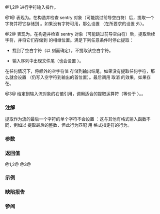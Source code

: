 {{title|operator&gt;&gt;{{small|(std::basic_istream)}}}}
{{cpp/io/basic_istream/navbar}}
{{dcl begin}}
{{dcl header|istream}}
{{dcl|num=1|
template&lt; class CharT, class Traits &gt;
basic_istream&lt;CharT, Traits&gt;&amp;
    operator&gt;&gt;( basic_istream&lt;CharT, Traits&gt;&amp; st, CharT&amp; ch );

template&lt; class Traits &gt;
basic_istream&lt;char, Traits&gt;&amp;
    operator&gt;&gt;( basic_istream&lt;char, Traits&gt;&amp; st, signed char&amp; ch );

template&lt; class Traits &gt;
basic_istream&lt;char, Traits&gt;&amp;
    operator&gt;&gt;( basic_istream&lt;char, Traits&gt;&amp; st, unsigned char&amp; ch );
}}
{{dcl rev begin|num=2}}
{{dcl|until=c++20|
template&lt; class CharT, class Traits&gt;
basic_istream&lt;CharT, Traits&gt;&amp;
    operator&gt;&gt;( basic_istream&lt;CharT, Traits&gt;&amp; st, CharT* s );

template&lt; class Traits &gt;
basic_istream&lt;char, Traits&gt;&amp;
    operator&gt;&gt;( basic_istream&lt;char, Traits&gt;&amp; st, signed char* s );

template&lt; class Traits &gt;
basic_istream&lt;char, Traits&gt;&amp;
    operator&gt;&gt;( basic_istream&lt;char, Traits&gt;&amp; st, unsigned char* s );
}}
{{dcl|since=c++20|
template&lt; class CharT, class Traits, std::size_t N &gt;
basic_istream&lt;CharT, Traits&gt;&amp;
    operator&gt;&gt;( basic_istream&lt;CharT, Traits&gt;&amp; st, CharT (&amp;s)[N] );

template&lt; class Traits, std::size_t N &gt;
basic_istream&lt;char, Traits&gt;&amp;
    operator&gt;&gt;( basic_istream&lt;char, Traits&gt;&amp; st, signed char (&amp;s)[N] );

template&lt; class Traits, std::size_t N &gt;
basic_istream&lt;char, Traits&gt;&amp;
    operator&gt;&gt;( basic_istream&lt;char, Traits&gt;&amp; st, unsigned char (&amp;s)[N] );
}}
{{dcl rev end}}
{{dcl|num=3|since=c++11|
template&lt; class Istream, class T &gt;
Istream&amp;&amp;
    operator&gt;&gt;( Istream&amp;&amp; st, T&amp;&amp; value );
}}
{{dcl end}}

@1,2@ 进行字符输入操作。

@1@ 表现为{{named req|FormattedInputFunction}}。在构造并检查 sentry 对象（可能跳过前导空白符）后，提取一个字符并将它存储到 {{tt|ch}}。如果没有字符可用，那么设置 {{ltt|cpp/io/ios_base/iostate|failbit}}（在{{named req|FormattedInputFunction}}所要求的设置 {{ltt|cpp/io/ios_base/iostate|eofbit}} 外）。

@2@ 表现为{{named req|FormattedInputFunction}}。在构造并检查 sentry 对象（可能跳过前导空白符）后，提取后续字符，并将它们存储到 {{tt|s}} {{rev inl|until=c++20|指向其首元素的字符数组}}的相继位置。满足下列任意条件时停止提取：
* 找到了空白字符（以 {{ltt|cpp/locale/ctype|ctype&lt;CharT&gt;}} 刻面确定）。不提取该空白字符。
{{rrev multi|until1=c++20|rev1=
* 如果 {{c|st.width()}} 大于零，已存储了 {{c|st.width() - 1}} 个字符。
|rev2=
* 已经存储了 {{c|n - 1}} 个字符，其中 {{c|n}} 定义如下：
:* 如果 {{c|st.width()}} 大于零，则为 {{c|std::min(std::size_t(st.width()), N)}}；
:* 否则 {{c|n}} 为 {{c|N}}。
}}
* 输入序列中出现文件尾（也会设置 {{ltt|cpp/io/ios_base/iostate|eofbit}}）。
在任何情况下，将额外的空字符值 {{c|CharT()}} 存储到输出结尾。如果没有提取任何字符，那么就会设置 {{ltt|cpp/io/ios_base/iostate|failbit}}（仍写入空字符到输出的首位置）。最后调用 {{c|st.width(0)}} 取消 {{lc|std::setw}} 的效果，如果存在。

@3@ 给定到输入流对象的右值引用，调用适合的提取运算符（等价于 {{c|st &gt;&gt; std::forward&lt;T&gt;(value)}}）。{{cpp/enable_if|表达式 {{c|st &gt;&gt; std::forward&lt;T&gt;(value)}} 良构且 {{tt|Istream}} 是公开且无歧义派生自 {{lc|std::ios_base}} 的类类型}}。

===注解===
提取作为流的最后一个字符的单个字符不会设置 {{tt|eofbit}}：这与其他有格式输入函数不同，例如以 {{c|operator&gt;&gt;}} 提取最后的整数，但此行为匹配 {{lc|std::scanf}} 用 {{c|"%c"}} 格式指定符的行为。

===参数===
{{par begin}}
{{par|st|要被提取数据的输入流}}
{{par|ch|用来存储提取出的字符的到字符的引用}}
{{par|s|{{rev inl|until=c++20|指针，指向}}用来存储提取出的字符的字符数组}}
{{par end}}

===返回值===
@1,2@ {{c|st}}
@3@ {{c|std::move(st)}}

===示例===
{{example
|code=
#include &lt;iomanip&gt;
#include &lt;iostream&gt;
#include &lt;sstream&gt;

int main()
{
    std::string input = "n greetings";
    std::istringstream stream(input);
    
    char c;
    const int MAX = 6;
    char cstr[MAX];
    
    stream &gt;&gt; c &gt;&gt; std::setw(MAX) &gt;&gt; cstr;
    std::cout &lt;&lt; "c = " &lt;&lt; c &lt;&lt; '\n'
              &lt;&lt; "cstr = " &lt;&lt; cstr &lt;&lt; '\n';
    
    double f;
    std::istringstream("1.23") &gt;&gt; f; // 从右值流提取
    std::cout &lt;&lt; "f = " &lt;&lt; f &lt;&lt; '\n';
}
|output=
c = n
cstr = greet
f = 1.23
}}

===缺陷报告===
{{dr list begin}}
{{dr list item|wg=lwg|dr=13|std=C++98|before={{c|n}} 的定义提到了不存在的名字 {{c|eos}}|after=改成 {{c|CharT()}}}}
{{dr list item|wg=lwg|dr=68|std=C++98|before=重载 (2) 不会将空字符存储到输出的末尾|after=存储一个空字符}}
{{dr list item|wg=lwg|dr=1203|std=C++11|before=右值流的重载返回到基类的左值引用|after=返回到派生类的右值引用}}
{{dr list item|wg=lwg|dr=2328|std=C++11|before=右值流的重载要求另一参数是左值|after=使之接受右值}}
{{dr list item|wg=lwg|dr=2534|std=C++11|before=右值流的重没有被制约|after=已制约}}
{{dr list end}}

===参阅===
{{dsc begin}}
{{dsc inc|cpp/io/basic_istream/dsc operator_gtgt}}
{{dsc end}}

{{langlinks|de|en|es|fr|it|ja|pt|ru}}